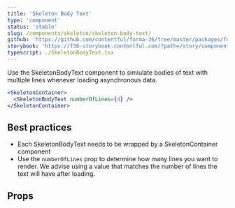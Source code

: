 ```yaml
---
title: 'Skeleton Body Text'
type: 'component'
status: 'stable'
slug: /components/skeleton/skeleton-body-text/
github: 'https://github.com/contentful/forma-36/tree/master/packages/forma-36-react-components/src/components/Skeleton/SkeletonBodyText'
storybook: 'https://f36-storybook.contentful.com/?path=/story/components-skeleton-skeletonbodytext--default'
typescript: ./SkeletonBodyText.tsx
---
```



Use the SkeletonBodyText component to simiulate bodies of text with multiple lines whenever loading asynchronous data.

```jsx
<SkeletonContainer>
  <SkeletonBodyText numberOfLines={4} />
</SkeletonContainer>
```

## Best practices <a name="best-practices" />

- Each SkeletonBodyText needs to be wrapped by a SkeletonContainer component
- Use the `numberOfLines` prop to determine how many lines you want to render. We advise using a value that matches the number of lines the text will have after loading.

## Props

<Props of="SkeletonBodyText" />
